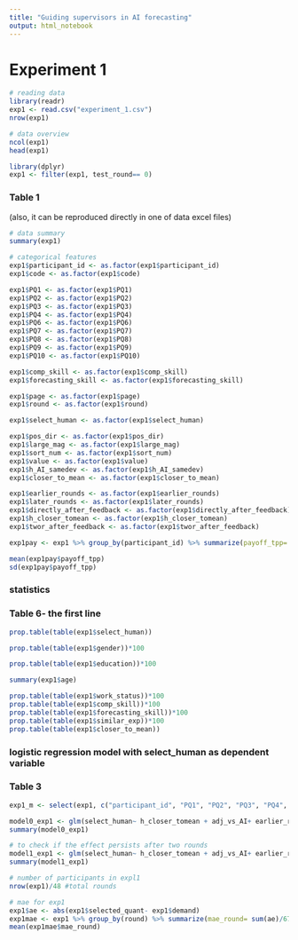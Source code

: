 ---
title: "Guiding supervisors in AI forecasting"
output: html_notebook
---

# Experiment 1

```{r}
# reading data
library(readr)
exp1 <- read.csv("experiment_1.csv")
nrow(exp1)
```

```{r}
# data overview
ncol(exp1)
head(exp1)
```

```{r}
library(dplyr)
exp1 <- filter(exp1, test_round== 0)
```

### Table 1 
(also, it can be reproduced directly in one of data excel files)

```{r}
# data summary
summary(exp1)
```

```{r}
# categorical features
exp1$participant_id <- as.factor(exp1$participant_id)
exp1$code <- as.factor(exp1$code)

exp1$PQ1 <- as.factor(exp1$PQ1)
exp1$PQ2 <- as.factor(exp1$PQ2)
exp1$PQ3 <- as.factor(exp1$PQ3)
exp1$PQ4 <- as.factor(exp1$PQ4)
exp1$PQ6 <- as.factor(exp1$PQ6)
exp1$PQ7 <- as.factor(exp1$PQ7)
exp1$PQ8 <- as.factor(exp1$PQ8)
exp1$PQ9 <- as.factor(exp1$PQ9)
exp1$PQ10 <- as.factor(exp1$PQ10)

exp1$comp_skill <- as.factor(exp1$comp_skill)
exp1$forecasting_skill <- as.factor(exp1$forecasting_skill)

exp1$page <- as.factor(exp1$page)
exp1$round <- as.factor(exp1$round)

exp1$select_human <- as.factor(exp1$select_human)

exp1$pos_dir <- as.factor(exp1$pos_dir)
exp1$large_mag <- as.factor(exp1$large_mag)
exp1$sort_num <- as.factor(exp1$sort_num)
exp1$value <- as.factor(exp1$value)
exp1$h_AI_samedev <- as.factor(exp1$h_AI_samedev)
exp1$closer_to_mean <- as.factor(exp1$closer_to_mean)

exp1$earlier_rounds <- as.factor(exp1$earlier_rounds)
exp1$later_rounds <- as.factor(exp1$later_rounds)
exp1$directly_after_feedback <- as.factor(exp1$directly_after_feedback)
exp1$h_closer_tomean <- as.factor(exp1$h_closer_tomean)
exp1$twor_after_feedback <- as.factor(exp1$twor_after_feedback)
```

```{r}
exp1pay <- exp1 %>% group_by(participant_id) %>% summarize(payoff_tpp= sum(payoff)/48)

mean(exp1pay$payoff_tpp)
sd(exp1pay$payoff_tpp)
```

### statistics
### Table 6- the first line

```{r}
prop.table(table(exp1$select_human))
```


```{r}
prop.table(table(exp1$gender))*100
```

```{r}
prop.table(table(exp1$education))*100
```

```{r}
summary(exp1$age)
```

```{r}
prop.table(table(exp1$work_status))*100
prop.table(table(exp1$comp_skill))*100
prop.table(table(exp1$forecasting_skill))*100
prop.table(table(exp1$similar_exp))*100
prop.table(table(exp1$closer_to_mean))
```

### logistic regression model with select_human as dependent variable

### Table 3

```{r}
exp1_m <- select(exp1, c("participant_id", "PQ1", "PQ2", "PQ3", "PQ4", "PQ6", "PQ7", "PQ8", "PQ9", "PQ10", "age", "gender", "education", "work_status", "comp_skill", "forecasting_skill", "similar_exp", "tinst_ttot", "select_human", "pos_dir", "large_mag", "closer_to_mean", "adj_vs_mean", "adj_vs_AI", "earlier_rounds", "later_rounds", "directly_after_feedback", "h_closer_tomean", "gattitude_AI", "twor_after_feedback"))
```

```{r}
model0_exp1 <- glm(select_human~ h_closer_tomean + adj_vs_AI+ earlier_rounds+ later_rounds+ directly_after_feedback+ large_mag+ pos_dir, data=exp1_m, family= binomial(link="logit"))
summary(model0_exp1)
```

```{r}
# to check if the effect persists after two rounds
model1_exp1 <- glm(select_human~ h_closer_tomean + adj_vs_AI+ earlier_rounds+ later_rounds+ twor_after_feedback+ large_mag+ pos_dir, data=exp1_m, family= binomial(link="logit"))
summary(model1_exp1)
```

```{r}
# number of participants in expl1
nrow(exp1)/48 #total rounds
```

```{r}
# mae for exp1
exp1$ae <- abs(exp1$selected_quant- exp1$demand)
exp1mae <- exp1 %>% group_by(round) %>% summarize(mae_round= sum(ae)/67)
mean(exp1mae$mae_round)
```








